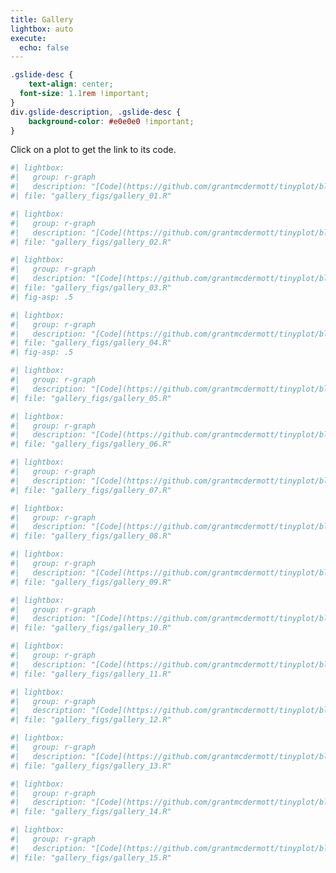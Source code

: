 ```yaml
---
title: Gallery
lightbox: auto
execute:
  echo: false
---
```


```css
.gslide-desc {
	text-align: center;
  font-size: 1.1rem !important;
}
div.gslide-description, .gslide-desc {
	background-color: #e0e0e0 !important;
}
```

Click on a plot to get the link to its code.

::: {layout-ncol=2}

```r
#| lightbox:
#|   group: r-graph
#|   description: "[Code](https://github.com/grantmcdermott/tinyplot/blob/main/vignettes/gallery_figs/gallery_01.R){target='_blank'}"
#| file: "gallery_figs/gallery_01.R"
```

```r
#| lightbox:
#|   group: r-graph
#|   description: "[Code](https://github.com/grantmcdermott/tinyplot/blob/main/vignettes/gallery_figs/gallery_02.R){target='_blank'}"
#| file: "gallery_figs/gallery_02.R"
```

```r
#| lightbox:
#|   group: r-graph
#|   description: "[Code](https://github.com/grantmcdermott/tinyplot/blob/main/vignettes/gallery_figs/gallery_03.R){target='_blank'}"
#| file: "gallery_figs/gallery_03.R"
#| fig-asp: .5
```

```r
#| lightbox:
#|   group: r-graph
#|   description: "[Code](https://github.com/grantmcdermott/tinyplot/blob/main/vignettes/gallery_figs/gallery_04.R){target='_blank'}"
#| file: "gallery_figs/gallery_04.R"
#| fig-asp: .5
```

```r
#| lightbox:
#|   group: r-graph
#|   description: "[Code](https://github.com/grantmcdermott/tinyplot/blob/main/vignettes/gallery_figs/gallery_05.R){target='_blank'}"
#| file: "gallery_figs/gallery_05.R"
```

```r
#| lightbox:
#|   group: r-graph
#|   description: "[Code](https://github.com/grantmcdermott/tinyplot/blob/main/vignettes/gallery_figs/gallery_06.R){target='_blank'}"
#| file: "gallery_figs/gallery_06.R"
```

```r
#| lightbox:
#|   group: r-graph
#|   description: "[Code](https://github.com/grantmcdermott/tinyplot/blob/main/vignettes/gallery_figs/gallery_07.R){target='_blank'}"
#| file: "gallery_figs/gallery_07.R"
```

```r
#| lightbox:
#|   group: r-graph
#|   description: "[Code](https://github.com/grantmcdermott/tinyplot/blob/main/vignettes/gallery_figs/gallery_08.R){target='_blank'}"
#| file: "gallery_figs/gallery_08.R"
```

```r
#| lightbox:
#|   group: r-graph
#|   description: "[Code](https://github.com/grantmcdermott/tinyplot/blob/main/vignettes/gallery_figs/gallery_09.R){target='_blank'}"
#| file: "gallery_figs/gallery_09.R"
```

```r
#| lightbox:
#|   group: r-graph
#|   description: "[Code](https://github.com/grantmcdermott/tinyplot/blob/main/vignettes/gallery_figs/gallery_10.R){target='_blank'}"
#| file: "gallery_figs/gallery_10.R"
```

```r
#| lightbox:
#|   group: r-graph
#|   description: "[Code](https://github.com/grantmcdermott/tinyplot/blob/main/vignettes/gallery_figs/gallery_11.R){target='_blank'}"
#| file: "gallery_figs/gallery_11.R"
```

```r
#| lightbox:
#|   group: r-graph
#|   description: "[Code](https://github.com/grantmcdermott/tinyplot/blob/main/vignettes/gallery_figs/gallery_12.R){target='_blank'}"
#| file: "gallery_figs/gallery_12.R"
```

```r
#| lightbox:
#|   group: r-graph
#|   description: "[Code](https://github.com/grantmcdermott/tinyplot/blob/main/vignettes/gallery_figs/gallery_13.R){target='_blank'}"
#| file: "gallery_figs/gallery_13.R"
```

```r
#| lightbox:
#|   group: r-graph
#|   description: "[Code](https://github.com/grantmcdermott/tinyplot/blob/main/vignettes/gallery_figs/gallery_14.R){target='_blank'}"
#| file: "gallery_figs/gallery_14.R"
```

```r
#| lightbox:
#|   group: r-graph
#|   description: "[Code](https://github.com/grantmcdermott/tinyplot/blob/main/vignettes/gallery_figs/gallery_15.R){target='_blank'}"
#| file: "gallery_figs/gallery_15.R"
```

:::
